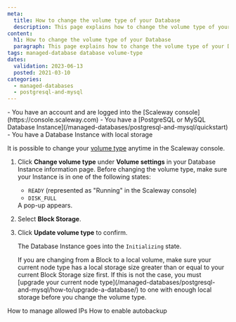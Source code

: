 ```yaml
---
meta:
  title: How to change the volume type of your Database
  description: This page explains how to change the volume type of your Database
content:
  h1: How to change the volume type of your Database
  paragraph: This page explains how to change the volume type of your Database
tags: managed-database database volume-type
dates:
  validation: 2023-06-13
  posted: 2021-03-10
categories:
  - managed-databases
  - postgresql-and-mysql
---
```


<Macro id="iam-requirements" />

<Message type="requirement">
  - You have an account and are logged into the [Scaleway console](https://console.scaleway.com)
  - You have a [PostgreSQL or MySQL Database Instance](/managed-databases/postgresql-and-mysql/quickstart)
  - You have a Database Instance with local storage
</Message>

It is possible to change your [volume type](/managed-databases/postgresql-and-mysql/concepts/#volume-type) anytime in the Scaleway console.

1. Click **Change volume type** under **Volume settings** in your Database Instance information page.
    <Message type="important">
      Before changing the volume type, make sure your Instance is in one of the following states:
      - `READY` (represented as "Running" in the Scaleway console)
      - `DISK_FULL`
    </Message>
    A pop-up appears.
    <Lightbox src="scaleway-change-volume-type-popup.webp" alt="" />
2. Select **Block Storage**.
3. Click **Update volume type** to confirm.

    The Database Instance goes into the `Initializing` state.

    <Message type="important">
      If you are changing from a Block to a local volume, make sure your current node type has a local storage size greater than or equal to your current Block Storage size first. If this is not the case, you must [upgrade your current node type](/managed-databases/postgresql-and-mysql/how-to/upgrade-a-database/) to one with enough local storage before you change the volume type.
    </Message>


<Navigation title="See Also">
  <PreviousButton to="/managed-databases/postgresql-and-mysql/how-to/manage-allowed-ip-addresses/">How to manage allowed IPs</PreviousButton>
  <NextButton to="/managed-databases/postgresql-and-mysql/how-to/enable-autobackup/">How to enable autobackup</NextButton>
</Navigation>
